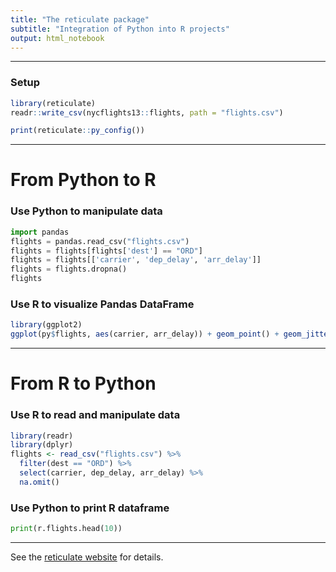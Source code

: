 ```yaml
---
title: "The reticulate package"
subtitle: "Integration of Python into R projects"
output: html_notebook
---
```


***

### Setup

```r
library(reticulate)
readr::write_csv(nycflights13::flights, path = "flights.csv")

print(reticulate::py_config())
```

***

# From Python to R


### Use Python to manipulate data

```python
import pandas
flights = pandas.read_csv("flights.csv")
flights = flights[flights['dest'] == "ORD"]
flights = flights[['carrier', 'dep_delay', 'arr_delay']]
flights = flights.dropna()
flights
```

### Use R to visualize Pandas DataFrame

```r
library(ggplot2)
ggplot(py$flights, aes(carrier, arr_delay)) + geom_point() + geom_jitter()
```

***

# From R to Python

### Use R to read and manipulate data

```r
library(readr)
library(dplyr)
flights <- read_csv("flights.csv") %>%
  filter(dest == "ORD") %>%
  select(carrier, dep_delay, arr_delay) %>%
  na.omit()
```

### Use Python to print R dataframe

```python
print(r.flights.head(10))
```

***

See the [reticulate website](https://rstudio.github.io/reticulate/index.html) for details.
